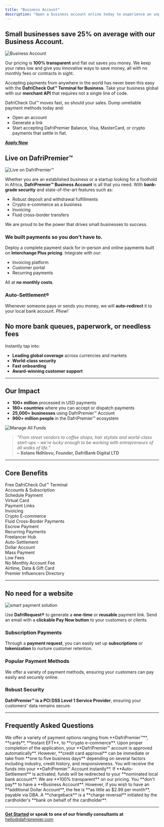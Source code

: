 ```yaml
---
title: "Business Account"
description: "Open a business account online today to experience an unparalleled international success"
---
```


## Small businesses save 25% on average with our Business Account.
<img src="/images/small-businesses.png" alt="Business Account" />

Our pricing is **100% transparent** and flat out saves you money. We keep your rates low and give you innovative ways to save money, all with no monthly fees or contracts in sight.

Accepting payments from anywhere in the world has never been this easy with the **DafriCheck Out™ Terminal for Business**. Take your business global with our **merchant API** that requires not a single line of code.

DafriCheck Out™ moves fast, so should your sales. Dump unreliable payment methods today and:

- Open an account
- Generate a link
- Start accepting DafriPremier Balance, Visa, MasterCard, or crypto payments that settle in fiat.

**[Apply Now](#)**

## Live on DafriPremier™

<img src="/images/dafriPremier.png" alt="Live on DafriPremier™" />

Whether you are an established business or a startup looking for a foothold in Africa, **DafriPremier™ Business Account** is all that you need. With **bank-grade security** and state-of-the-art features such as:

- Robust deposit and withdrawal fulfillments
- Crypto e-commerce as a business
- Invoicing
- Fluid cross-border transfers

We are proud to be the power that drives small businesses to success.

### We built payments so you don't have to.

Deploy a complete payment stack for in-person and online payments built on **Interchange Plus pricing**. Integrate with our:

- Invoicing platform
- Customer portal
- Recurring payments

All at **no monthly costs**.

### Auto-Settlement®
Whenever someone pays or sends you money, we will **auto-redirect** it to your local bank account. *Phew!*

## No more bank queues, paperwork, or needless fees

Instantly tap into:

- **Leading global coverage** across currencies and markets
- **World-class security**
- **Fast onboarding**
- **Award-winning customer support**

---

## Our Impact

- **100+ million** processed in USD payments
- **180+ countries** where you can accept or dispatch payments
- **25,000+ businesses** using DafriPremier™ Account
- **960+ million people** in the DafriPremier™ ecosystem

<img src="/images/manage-all-funds.png" alt="Manage All Funds" />

> *"From street vendors to coffee shops, hair stylists and world-class start-ups – we're lucky enough to be working with entrepreneurs of all walks of life."*  
> **– Xolane Ndhlovu, Founder, DafriBank Digital LTD**

---

## Core Benefits

<Icon icon="check" /> Free DafriCheck Out™ Terminal  
<Icon icon="check" /> Accounts & Subscription  
<Icon icon="check" /> Schedule Payment  
<Icon icon="check" /> Virtual Card  
<Icon icon="check" /> Payment Links  
<Icon icon="check" /> Invoicing  
<Icon icon="check" /> Crypto E-commerce  
<Icon icon="check" /> Fluid Cross-Border Payments  
<Icon icon="check" /> Escrow Payment  
<Icon icon="check" /> Recurring Payments  
<Icon icon="check" /> Freelancer Hub  
<Icon icon="check" /> Auto-Settlement  
<Icon icon="check" /> Dollar Account  
<Icon icon="check" /> Mass Payment  
<Icon icon="check" /> Low Fees  
<Icon icon="check" /> No Monthly Account Fee  
<Icon icon="check" /> Airtime, Data & Gift Card  
<Icon icon="check" /> Premier Influencers Directory  

---

## No need for a website

<img src="/images/smart-payment-solution.png" alt="smart payment solution" />

Use **DafriRequest®** to generate a **one-time** or **reusable** payment link. Send an email with a **clickable Pay Now button** to your customers or clients.

### Subscription Payments
Through a **payment request**, you can easily set up **subscriptions** or **tokenization** to nurture customer retention.

### Popular Payment Methods
We offer a variety of payment methods, ensuring your customers can pay easily and securely online.

### Robust Security
**DafriPremier™ is a PCI DSS Level 1 Service Provider**, ensuring your customers' data remains secure.

---

## Frequently Asked Questions

<AccordionGroup>
  <Accordion title="What forms of payment can you help me accept?">
    We offer a variety of payment options ranging from **DafriPremier™**, **cards**, **instant EFT**, to **crypto e-commerce**.
  </Accordion>
  
  <Accordion title="How long does the application process take, and what is required?">
    Upon proper completion of the application, your **DafriPremier™ account is approved automatically**. However, **credit card approval** can be immediate or take from **one to five business days** depending on several factors including industry, credit history, and responsiveness.
  </Accordion>
  
  <Accordion title="How long does it take to receive my money after getting paid via DafriPremier™?">
    You will receive the funds into your **DafriPremier™ Account instantly**. If **Auto-Settlement** is activated, funds will be redirected to your **nominated local bank account**.
  </Accordion>
  
  <Accordion title="What is the price of having a Business Account with DafriPremier™?">
    We are **100% transparent** on our pricing. You **don't pay** to have a **Business Account**. However, if you wish to have an **additional Dollar Account**, the fee is **as little as &dollar;2.99 per month**, payable via DBA.
  </Accordion>
  
  <Accordion title="What is a chargeback?">
    A **chargeback** is a **charge reversal** initiated by the cardholder's **bank on behalf of the cardholder**.
  </Accordion>
</AccordionGroup>

---

**[Get Started](#) or speak to one of our friendly consultants at** [hello@dafripremier.com](mailto:hello@dafripremier.com)
